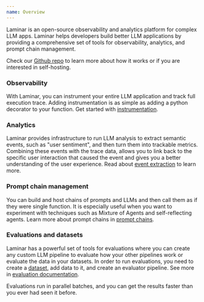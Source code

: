 ```yaml
---
name: Overview
---
```

Laminar is an open-source observability and analytics platform for complex LLM apps. Laminar helps developers build better LLM applications by providing a comprehensive set of tools for observability, analytics, and prompt chain management.

Check our [Github repo](https://github.com/lmnr-ai/lmnr) to learn more about how it works or if you are interested in self-hosting.

### Observability
With Laminar, you can instrument your entire LLM application and track full execution trace. Adding instrumentation is as simple as adding a python decorator to your function. Get started with [instrumentation](/tracing/introduction).

### Analytics
Laminar provides infrastructure to run LLM analysis to extract semantic events, such as "user sentiment", and then turn them into trackable metrics. Combining these events with the trace data, allows you to link back to the specific user interaction that caused the event and gives you a better understanding of the user experience.
Read about [event extraction](/events/introduction) to learn more.

### Prompt chain management
You can build and host chains of prompts and LLMs and then call them as if they were single function. It is especially useful when you want to experiment with techniques such as Mixture of Agents and self-reflecting agents.
Learn more about prompt chains in [prompt chains](/pipeline/introduction).

### Evaluations and datasets

Laminar has a powerful set of tools for evaluations where you can create any custom LLM pipeline to evaluate
how your other pipelines work or evaluate the data in your datasets. In order to run evaluations, you need to
create a [dataset](/datasets/introduction), add data to it, and create an evaluator pipeline. See more in
[evaluation documentation](/evaluations/introduction).

Evaluations run in parallel batches, and you can get the results faster than you ever had seen it before.
